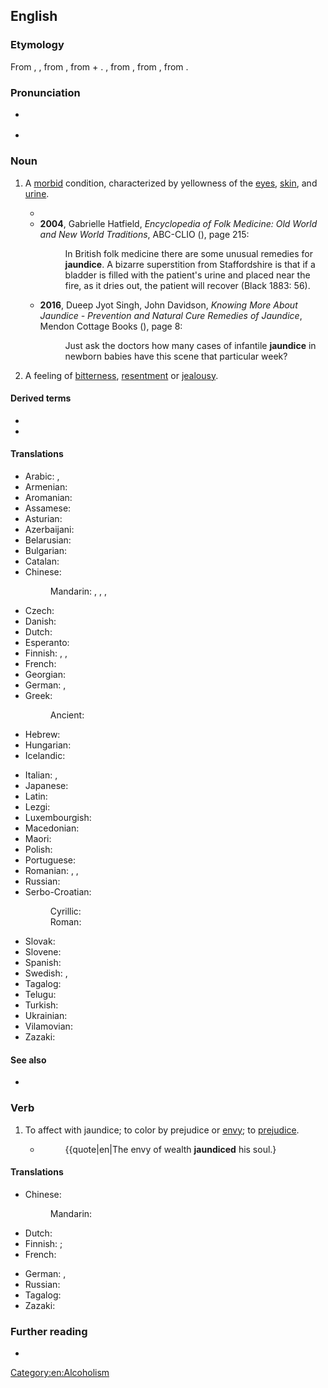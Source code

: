 ==English==

===Etymology===
From {{inh|en|enm|jaundis}}, {{m|enm|jaunis}}, from {{der|en|frm|jaunisse}}, from {{m|frm|jaune||yellow}} + {{m|frm|-isse||-ness}}. {{m|frm|jaune|Jaune}}, from {{der|en|fro|jalne}}, from {{der|en|la|galbinus||yellowish}}, from {{m|la|galbus||yellow}}.

===Pronunciation===
* {{a|US}} {{IPA|/ˈdʒɔndɪs/|lang=en}}
* {{a|UK}} {{IPA|/ˈdʒɔːndɪs/|lang=en}}

===Noun===
{{en-noun|~}}

# {{lb|en|pathology}} A [[morbid]] condition, characterized by yellowness of the [[eye]]s, [[skin]], and [[urine]]. {{defdate|from early 14th c.}}
#: {{syn|en|icterus}}
#* {{quote-book
|year=1920
|author=Natalie Clifford Barney
|authorlink=Natalie Clifford Barney
|title=Poems & poèmes 
|chapter=[[s:en:Poems_%26_poèmes/A_Sonnet_to_My_Lady_with_the_Jaundice|A Sonnet to My Lady with the Jaundice]]
|passage=But look in this new mirror, lovely friend. / Both gods and fairies wait on lovers' wills. / That '''jaundices''' be changed to daffodils!}}
#* '''2004''', Gabrielle Hatfield, ''Encyclopedia of Folk Medicine: Old World and New World Traditions'', ABC-CLIO ({{ISBN|9781576078747}}), page 215:
#*: In British folk medicine there are some unusual remedies for '''jaundice'''. A bizarre  superstition from Staffordshire is that if a bladder is filled with the patient's urine and placed near the fire, as it dries out, the patient will recover (Black 1883: 56).
#* '''2016''', Dueep Jyot Singh, John Davidson, ''Knowing More About Jaundice - Prevention and Natural Cure Remedies of Jaundice'', Mendon Cottage Books ({{ISBN|9781370727841}}), page 8:
#*: Just ask the doctors how many cases of infantile '''jaundice''' in newborn babies have this scene that particular week? 
# {{lb|en|figurative}} A feeling of [[bitterness]], [[resentment]] or [[jealousy]]. {{defdate|from 1620s}}

====Derived terms====
* {{l|en|black jaundice}}
* {{l|en|blue jaundice}}

====Translations====
{{trans-top|morbid condition}}
* Arabic: {{t|ar|صُفَار|m}}, {{t|ar|يَرَقَان|m}}
* Armenian: {{t+|hy|դեղնախտ}}
* Aromanian: {{t|rup|gãlbinari|f}}
* Assamese: {{t|as|কুহুমসাৰ|tr=kuhumxar}}
* Asturian: {{t|ast|jaldía|f}} {{qualifier|Montañés}}
* Azerbaijani: {{t|az|sarılıq}}
* Belarusian: {{t|be|жаўтуха|f}}
* Bulgarian: {{t+|bg|жълтеница|f}}
* Catalan: {{t+|ca|icterícia|f}}
* Chinese:
*: Mandarin: {{t+|cmn|黃疸}}, {{t+|cmn|黄疸|tr=huángdǎn}}, {{t+|cmn|黃疸病}}, {{t+|cmn|黄疸病|tr=huángdǎnbìng}}
* Czech: {{t+|cs|žloutenka|f}}
* Danish: {{t|da|gulsot}}
* Dutch: {{t+|nl|geelzucht|f}}
* Esperanto: {{t|eo|iktero}}
* Finnish: {{t+|fi|keltaisuus}}, {{t+|fi|keltatauti}}, {{t+|fi|ikterus}}
* French: {{t+|fr|jaunisse|f}}
* Georgian: {{t|ka|დანდალუკი}}
* German: {{t+|de|Gelbsucht|f}}, {{t+|de|Ikterus|f}}
* Greek: {{t+|el|ίκτερος}}
*: Ancient: {{t|grc|ἴκτερος|m}}
* Hebrew: {{t+|he|צהבת|tr=tzahevet}}
* Hungarian: {{t+|hu|sárgaság}}
* Icelandic: {{t+|is|gula|f}}
{{trans-mid}}
* Italian: {{t+|it|itterizia|f}}, {{t+|it|ittero|m}}
* Japanese: {{t|ja|黄疸|tr=おうだん, ōdan}}
* Latin: {{t|la|aurūgō|f}}
* Lezgi: {{t|lez|саралух}}
* Luxembourgish: {{t|lb|Gielzecht|f}}
* Macedonian: {{t|mk|жолтица|f}}
* Maori: {{t|mi|mate kōwhai}}
* Polish: {{t+|pl|żółtaczka|f}}
* Portuguese: {{t+|pt|icterícia|f}}
* Romanian: {{t+|ro|gălbinare|}}, {{t+|ro|gălbenare|}}, {{t+|ro|icter|}}
* Russian: {{t+|ru|желту́ха|f}}
* Serbo-Croatian:
*: Cyrillic: {{t|sh|жутица|f}}
*: Roman: {{t+|sh|žutica|f}}
* Slovak: {{t+|sk|žltačka|f}}
* Slovene: {{t|sl|zlatenica|f}}
* Spanish: {{t+|es|ictericia|f}}
* Swedish: {{t+|sv|gulsot}}, {{t+|sv|ikterus}}
* Tagalog: {{t|tl|pamumunglo}}
* Telugu: {{t+|te|కామెర్లు}}
* Turkish: {{t+|tr|sarılık}}
* Ukrainian: {{t|uk|жовтяниця|f}}
* Vilamovian: {{t|wym|gaołzyft}}
* Zazaki: {{t|zza|zerdani}}
{{trans-bottom}}

====See also====
* {{l|en|cyanopathy}}

===Verb===
{{en-verb|jaundic}}

# {{lb|en|transitive}} To affect with jaundice; to color by prejudice or [[envy]]; to [[prejudice]]. {{defdate|from 1791}}
#* {{w|Lord Lytton}}
#*: {{quote|en|The envy of wealth '''jaundiced''' his soul.}

====Translations====
{{trans-top|affect with jaundice; prejudice}}
* Chinese:
*: Mandarin: {{t-needed|cmn}}
* Dutch: {{t|nl|groen en geel worden van nijd of afgunst over}}
* Finnish: {{t|fi|[[sairastaa]] [[keltatautia]]}} {{qualifier|to be affected by jaundice}}; {{t|fi|[[mennä]] [[vihreäksi]] [[kateudesta]]}} {{qualifier|to turn green due to envy}}
* French: {{t|fr|en faire une jaunisse}}
{{trans-mid}}
* German: {{t|de|sich verfärben}}, {{t|de|rot anlaufen}}
* Russian: {{t-needed|ru}}
* Tagalog: {{t|tl|mamunglo}}
* Zazaki: {{t|zza|zerdani veten}}
{{trans-bottom}}

===Further reading===
* {{pedia}}

[[Category:en:Alcoholism]]